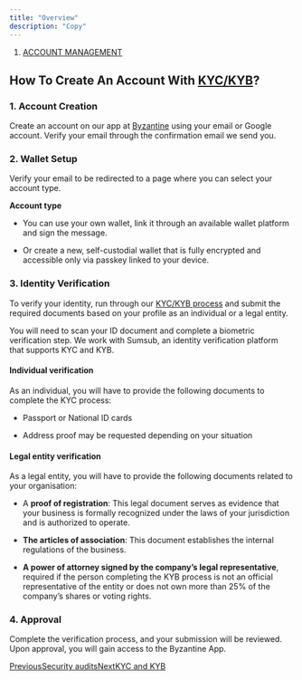 ```yaml
---
title: "Overview"
description: "Copy"
---
```


1. [ACCOUNT MANAGEMENT](/documentation/account-management)

## How To Create An Account With [KYC/KYB](/documentation/account-management/markdown)?

### 1. Account Creation

Create an account on our app at [Byzantine](https://app.byzantine.fi/) using your email or Google account. Verify your email through the confirmation email we send you.

### 2. Wallet Setup

Verify your email to be redirected to a page where you can select your account type.

**Account type**

* You can use your own wallet, link it through an available wallet platform and sign the message.

* Or create a new, self-custodial wallet that is fully encrypted and accessible only via passkey linked to your device.

### 3. Identity Verification

To verify your identity, run through our [KYC/KYB process](/documentation/account-management/markdown) and submit the required documents based on your profile as an individual or a legal entity.

You will need to scan your ID document and complete a biometric verification step. We work with Sumsub, an identity verification platform that supports KYC and KYB.

#### Individual verification

As an individual, you will have to provide the following documents to complete the KYC process:

* Passport or National ID cards

* Address proof may be requested depending on your situation

#### Legal entity verification

As a legal entity, you will have to provide the following documents related to your organisation:

* A **proof of registration**: This legal document serves as evidence that your business is formally recognized under the laws of your jurisdiction and is authorized to operate.

* **The articles of association**: This document establishes the internal regulations of the business.

* **A power of attorney signed by the company’s legal representative**, required if the person completing the KYB process is not an official representative of the entity or does not own more than 25% of the company’s shares or voting rights.

### 4. Approval

Complete the verification process, and your submission will be reviewed. Upon approval, you will gain access to the Byzantine App.

[PreviousSecurity audits](/documentation/asset-protection/security-audits)[NextKYC and KYB](/documentation/account-management/markdown)
